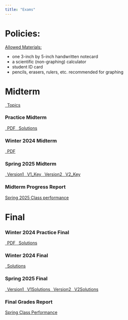 ```yaml
---
title: "Exams"
---
```


# Policies:

<u>Allowed Materials:</u>

  - one 3-inch by 5-inch handwritten notecard
  - a scientific (non-graphing) calculator
  - student ID card
  - pencils, erasers, rulers, etc. recommended for graphing

# Midterm

```{=html}
<a class="btn btn-primary btn-md" href="Handout-Midterm-Topics.pdf" target="_blank">
  <i class="fa-solid fa-window-restore"></i>&ensp;Topics
</a>
```

### Practice Midterm
```{=html}
<a class="btn btn-primary btn-md" href="Midterm/EC311-Winter-24-Practice-Midterm.pdf">
   <i class="fa-solid fa-window-restore"></i>&ensp;PDF
</a>
<a class="btn btn-primary btn-md" href="Midterm/Answers-EC-311-Winter-24-Practice-Midterm.pdf" target="_blank">
  <i class="fa-solid fa-window-restore"></i>&ensp;Solutions
</a>
```

### Winter 2024 Midterm
```{=html}
<a class="btn btn-primary btn-md" href="Midterm/EC-311-Winter-24-Midterm-v2.pdf" target="_blank">
  <i class="fa-solid fa-window-restore"></i>&ensp;PDF
</a>
```

### Spring 2025 Midterm
```{=html}
<a class="btn btn-primary btn-md" href="Midterm/EC311-Sp25-Midterm_v1.pdf" target="_blank">
  <i class="fa-solid fa-window-restore"></i>&ensp;Version1
</a>
<a class="btn btn-primary btn-md" href="Midterm/EC311-Sp25-Midterm_v1_KEY.pdf" target="_blank">
  <i class="fa-solid fa-window-restore"></i>&ensp;V1_Key
</a>
<a class="btn btn-primary btn-md" href="Midterm/EC311-Sp25-Midterm_v2.pdf" target="_blank">
  <i class="fa-solid fa-window-restore"></i>&ensp;Version2
</a>
<a class="btn btn-primary btn-md" href="Midterm/EC311-Sp25-Midterm_v2_KEY.pdf" target="_blank">
  <i class="fa-solid fa-window-restore"></i>&ensp;V2_Key
</a>
```

### Midterm Progress Report

[Spring 2025 Class performance](Midterm/progress-report.html)

# Final

### Winter 2024 Practice Final
```{=html}
<a class="btn btn-primary btn-md" href="Final/EC-311-Winter-24-Practice-Final.pdf" target="_blank">
  <i class="fa-solid fa-window-restore"></i>&ensp;PDF
</a>
<a class="btn btn-primary btn-md" href="Final/[Answers]EC-311-Winter-24-Practice-Final.pdf" target="_blank">
  <i class="fa-solid fa-window-restore"></i>&ensp;Solutions
</a>
```

### Winter 2024 Final
```{=html}
<a class="btn btn-primary btn-md" href="Final/EC-311-Winter-24-Final.pdf" target="_blank">
  <i class="fa-solid fa-window-restore"></i>&ensp;Solutions
</a>
```

### Spring 2025 Final
```{=html}
<a class="btn btn-primary btn-md" href="Final/EC311-Sp25-final_v1.pdf" target="_blank">
  <i class="fa-solid fa-window-restore"></i>&ensp;Version1
</a>
<a class="btn btn-primary btn-md" href="Final/[Corrected]EC311-Sp25-final_v1.pdf" target="_blank">
  <i class="fa-solid fa-window-restore"></i>&ensp;V1Solutions
</a>
```

```{=html}
<a class="btn btn-primary btn-md" href="Final/EC311-Sp25-final_v2.pdf" target="_blank">
  <i class="fa-solid fa-window-restore"></i>&ensp;Version2
</a>
<a class="btn btn-primary btn-md" href="Final/[Corrected]EC311-Sp25-final_v2.pdf" target="_blank">
  <i class="fa-solid fa-window-restore"></i>&ensp;V2Solutions
</a>
```

### Final Grades Report

[Spring Class Performance](Final/final-report.html)
